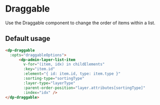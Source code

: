 
<Meta
    title="Components/Draggable"
    component={DpDraggable}
/>

# Draggable

Use the Draggable component to change the order of items within a list.


## Default usage

```html
<dp-draggable
  :opts="draggableOptions">
      <dp-admin-layer-list-item
        v-for="(item, idx) in childElements"
        :key="item.id"
        :element="{ id: item.id, type: item.type }"
        :sorting-type="sortingType"
        :layer-type="layerType"
        :parent-order-position="layer.attributes[sortingType]"
        :index="idx" />
</dp-draggable>
```


